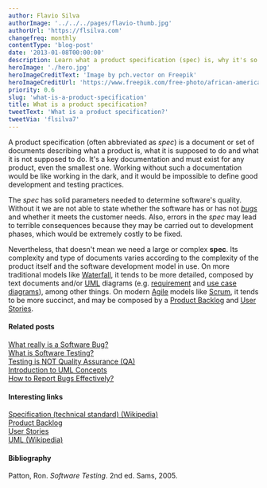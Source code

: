 ```yaml
---
author: Flavio Silva
authorImage: '../../../pages/flavio-thumb.jpg'
authorUrl: 'https://flsilva.com'
changefreq: monthly
contentType: 'blog-post'
date: '2013-01-08T00:00:00'
description: Learn what a product specification (spec) is, why it's so important, and know some types of documents that may compose it.
heroImage: './hero.jpg'
heroImageCreditText: 'Image by pch.vector on Freepik'
heroImageCreditUrl: 'https://www.freepik.com/free-photo/african-american-businesswoman-writing-sticker-with-marker-focused-confident-curly-female-manager-sharing-idea-project-making-note_9648850.htm#query=whiteboard%20black%20person%20postit&position=11&from_view=search&track=ais'
priority: 0.6
slug: 'what-is-a-product-specification'
title: What is a product specification?
tweetText: 'What is a product specification?'
tweetVia: 'flsilva7'
---
```


A product specification (often abbreviated as _spec_) is a document or set of documents describing what a product is, what it is supposed to do and what it is not supposed to do.
It's a key documentation and must exist for any product, even the smallest one. Working without such a documentation would be like working in the dark, and it would be impossible to define good development and testing practices.

The _spec_ has solid parameters needed to determine software's quality. Without it we are not able to state whether the software has or has not [_bugs_](/blog/what-really-is-a-software-bug/) and whether it meets the customer needs. Also, errors in the _spec_ may lead to terrible consequences because they may be carried out to development phases, which would be extremely costly to be fixed.

Nevertheless, that doesn't mean we need a large or complex **spec**.
Its complexity and type of documents varies according to the complexity of the product itself and the software development model in use. On more traditional models like [Waterfall](http://en.wikipedia.org/wiki/Waterfall_model), it tends to be more detailed, composed by text documents and/or [UML](http://en.wikipedia.org/wiki/Unified_Modeling_Language) diagrams (e.g. [requirement](http://www.sparxsystems.com/enterprise_architect_user_guide/modeling_languages/requirements_diagram.html) and [use case diagrams](http://en.wikipedia.org/wiki/Use_Case_Diagram)), among other things. On modern [Agile](http://en.wikipedia.org/wiki/Agile_software_development) models like [Scrum](<http://en.wikipedia.org/wiki/Scrum_(development)>), it tends to be more succinct, and may be composed by a [Product Backlog](http://www.mountaingoatsoftware.com/scrum/product-backlog) and [User Stories](http://www.agilemodeling.com/artifacts/userStory.htm).

#### Related posts

[What really is a Software Bug?](/blog/what-really-is-a-software-bug/)<br />
[What is Software Testing?](/blog/what-is-software-testing/)<br />
[Testing is NOT Quality Assurance (QA)](/blog/testing-is-not-quality-assurance-qa/)<br />
[Introduction to UML Concepts](/blog/introduction-to-uml-concepts/)<br />
[How to Report Bugs Effectively?](/blog/how-to-report-bugs-effectively/)

#### Interesting links

[Specification (technical standard) (Wikipedia)](http://en.wikipedia.org/wiki/Specification)<br />
[Product Backlog](http://www.mountaingoatsoftware.com/scrum/product-backlog)<br />
[User Stories](http://www.agilemodeling.com/artifacts/userStory.htm)<br />
[UML (Wikipedia)](http://en.wikipedia.org/wiki/Unified_Modeling_Language)

#### Bibliography

Patton, Ron. _Software Testing_. 2nd ed. Sams, 2005.
